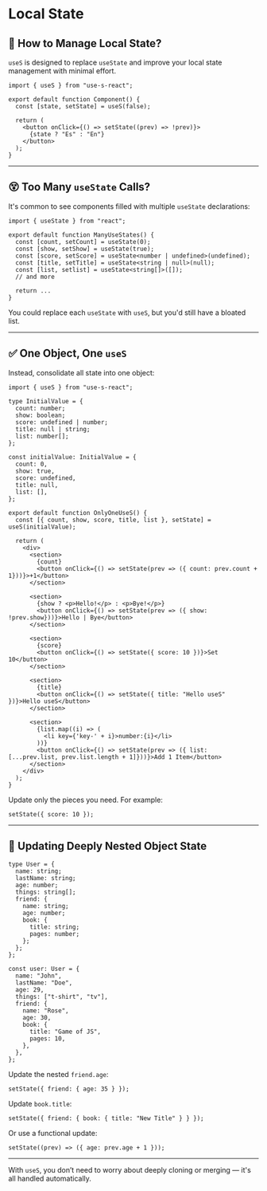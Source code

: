 # Local State

## 🧩 How to Manage Local State?

`useS` is designed to replace `useState` and improve your local state management with minimal effort.

```tsx showLineNumbers filename="Component.tsx" copy /useS/
import { useS } from "use-s-react";

export default function Component() {
  const [state, setState] = useS(false);

  return (
    <button onClick={() => setState((prev) => !prev)}>
      {state ? "Es" : "En"}
    </button>
  );
}
```

---

## 😵 Too Many `useState` Calls?

It's common to see components filled with multiple `useState` declarations:

```tsx showLineNumbers filename="ManyUseStates.tsx" copy {4-8}
import { useState } from "react";

export default function ManyUseStates() {
  const [count, setCount] = useState(0);
  const [show, setShow] = useState(true);
  const [score, setScore] = useState<number | undefined>(undefined);
  const [title, setTitle] = useState<string | null>(null);
  const [list, setlist] = useState<string[]>([]);
  // and more

  return ...
}
```

You could replace each `useState` with `useS`, but you'd still have a bloated list.

---

## ✅ One Object, One `useS`

Instead, consolidate all state into one object:

```tsx showLineNumbers filename="OnlyOneUseS.tsx" copy {20}
import { useS } from "use-s-react";

type InitialValue = {
  count: number;
  show: boolean;
  score: undefined | number;
  title: null | string;
  list: number[];
};

const initialValue: InitialValue = {
  count: 0,
  show: true,
  score: undefined,
  title: null,
  list: [],
};

export default function OnlyOneUseS() {
  const [{ count, show, score, title, list }, setState] = useS(initialValue);

  return (
    <div>
      <section>
        {count}
        <button onClick={() => setState(prev => ({ count: prev.count + 1}))}>+1</button>
      </section>

      <section>
        {show ? <p>Hello!</p> : <p>Bye!</p>}
        <button onClick={() => setState(prev => ({ show: !prev.show}))}>Hello | Bye</button>
      </section>

      <section>
        {score}
        <button onClick={() => setState({ score: 10 })}>Set 10</button>
      </section>

      <section>
        {title}
        <button onClick={() => setState({ title: "Hello useS" })}>Hello useS</button>
      </section>

      <section>
        {list.map((i) => (
          <li key={'key-' + i}>number:{i}</li>
        ))}
        <button onClick={() => setState(prev => ({ list: [...prev.list, prev.list.length + 1]}))}>Add 1 Item</button>
      </section>
    </div>
  );
}
```

Update only the pieces you need. For example:

```tsx
setState({ score: 10 });
```

---

## 🧬 Updating Deeply Nested Object State

```tsx copy
type User = {
  name: string;
  lastName: string;
  age: number;
  things: string[];
  friend: {
    name: string;
    age: number;
    book: {
      title: string;
      pages: number;
    };
  };
};

const user: User = {
  name: "John",
  lastName: "Doe",
  age: 29,
  things: ["t-shirt", "tv"],
  friend: {
    name: "Rose",
    age: 30,
    book: {
      title: "Game of JS",
      pages: 10,
    },
  },
};
```

Update the nested `friend.age`:

```tsx copy /age/
setState({ friend: { age: 35 } });
```

Update `book.title`:

```tsx copy /title/
setState({ friend: { book: { title: "New Title" } } });
```

Or use a functional update:

```tsx copy /prev/
setState((prev) => ({ age: prev.age + 1 }));
```

---

With `useS`, you don’t need to worry about deeply cloning or merging — it's all handled automatically.
